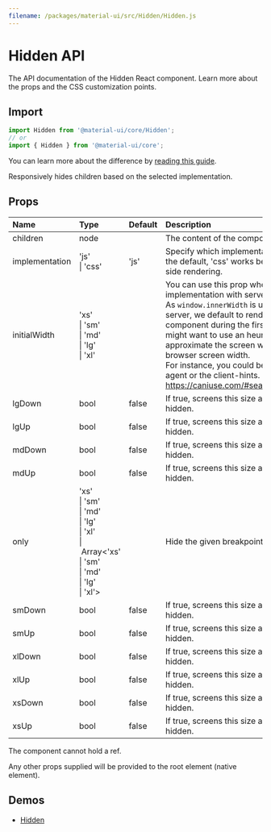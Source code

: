 ```yaml
---
filename: /packages/material-ui/src/Hidden/Hidden.js
---
```



<!--- This documentation is automatically generated, do not try to edit it. -->

# Hidden API

<p className="description">The API documentation of the Hidden React component. Learn more about the props and the CSS customization points.</p>

## Import

```js
import Hidden from '@material-ui/core/Hidden';
// or
import { Hidden } from '@material-ui/core';
```

You can learn more about the difference by [reading this guide](/guides/minimizing-bundle-size/).

Responsively hides children based on the selected implementation.

## Props

| Name | Type | Default | Description |
|:-----|:-----|:--------|:------------|
| <span className="prop-name">children</span> | <span className="prop-type">node</span> |  | The content of the component. |
| <span className="prop-name">implementation</span> | <span className="prop-type">'js'<br />&#124;&nbsp;'css'</span> | <span className="prop-default">'js'</span> | Specify which implementation to use.  'js' is the default, 'css' works better for server-side rendering. |
| <span className="prop-name">initialWidth</span> | <span className="prop-type">'xs'<br />&#124;&nbsp;'sm'<br />&#124;&nbsp;'md'<br />&#124;&nbsp;'lg'<br />&#124;&nbsp;'xl'</span> |  | You can use this prop when choosing the `js` implementation with server-side rendering.<br />As `window.innerWidth` is unavailable on the server, we default to rendering an empty component during the first mount. You might want to use an heuristic to approximate the screen width of the client browser screen width.<br />For instance, you could be using the user-agent or the client-hints. https://caniuse.com/#search=client%20hint |
| <span className="prop-name">lgDown</span> | <span className="prop-type">bool</span> | <span className="prop-default">false</span> | If true, screens this size and down will be hidden. |
| <span className="prop-name">lgUp</span> | <span className="prop-type">bool</span> | <span className="prop-default">false</span> | If true, screens this size and up will be hidden. |
| <span className="prop-name">mdDown</span> | <span className="prop-type">bool</span> | <span className="prop-default">false</span> | If true, screens this size and down will be hidden. |
| <span className="prop-name">mdUp</span> | <span className="prop-type">bool</span> | <span className="prop-default">false</span> | If true, screens this size and up will be hidden. |
| <span className="prop-name">only</span> | <span className="prop-type">'xs'<br />&#124;&nbsp;'sm'<br />&#124;&nbsp;'md'<br />&#124;&nbsp;'lg'<br />&#124;&nbsp;'xl'<br />&#124;&nbsp;Array<'xs'<br />&#124;&nbsp;'sm'<br />&#124;&nbsp;'md'<br />&#124;&nbsp;'lg'<br />&#124;&nbsp;'xl'></span> |  | Hide the given breakpoint(s). |
| <span className="prop-name">smDown</span> | <span className="prop-type">bool</span> | <span className="prop-default">false</span> | If true, screens this size and down will be hidden. |
| <span className="prop-name">smUp</span> | <span className="prop-type">bool</span> | <span className="prop-default">false</span> | If true, screens this size and up will be hidden. |
| <span className="prop-name">xlDown</span> | <span className="prop-type">bool</span> | <span className="prop-default">false</span> | If true, screens this size and down will be hidden. |
| <span className="prop-name">xlUp</span> | <span className="prop-type">bool</span> | <span className="prop-default">false</span> | If true, screens this size and up will be hidden. |
| <span className="prop-name">xsDown</span> | <span className="prop-type">bool</span> | <span className="prop-default">false</span> | If true, screens this size and down will be hidden. |
| <span className="prop-name">xsUp</span> | <span className="prop-type">bool</span> | <span className="prop-default">false</span> | If true, screens this size and up will be hidden. |

The component cannot hold a ref.

Any other props supplied will be provided to the root element (native element).

## Demos

- [Hidden](/components/hidden/)

